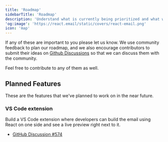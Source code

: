 ```yaml
---
title: 'Roadmap'
sidebarTitle: 'Roadmap'
description: 'Understand what is currently being prioritized and what we are planning to build in the near future.'
'og:image': 'https://react.email/static/covers/react-email.png'
icon: 'map'
---
```


If any of these are important to you please let us know. We use community feedback to plan our roadmap, and we also encourage contributors to submit their ideas on [Github Discussions](https://github.com/resend/react-email/discussions) so that we can discuss them with the community.

Feel free to contribute to any of them as well.

## Planned Features

These are the features that we've planned to work on in the near future.

### VS Code extension

Build a VS Code extension where developers can build the email using React on one side and see a live preview right next to it.

- [GitHub Discussion #574](https://github.com/resend/react-email/discussions/574)
